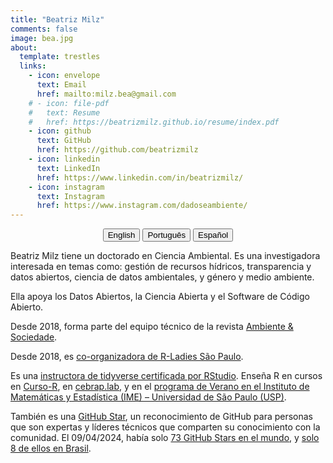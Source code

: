 ```yaml
---
title: "Beatriz Milz"
comments: false
image: bea.jpg
about:
  template: trestles
  links:
    - icon: envelope
      text: Email
      href: mailto:milz.bea@gmail.com
    # - icon: file-pdf
    #   text: Resume
    #   href: https://beatrizmilz.github.io/resume/index.pdf  
    - icon: github
      text: GitHub
      href: https://github.com/beatrizmilz
    - icon: linkedin
      text: LinkedIn
      href: https://www.linkedin.com/in/beatrizmilz/  
    - icon: instagram
      text: Instagram
      href: https://www.instagram.com/dadoseambiente/   
---
```


<center>

::: {.btn-group role="group" aria-label="About"}
<a href="about.html"> <button type="button" class="btn btn-primary me-md-2 btn-sm">English</button></a> <a href="about-pt.html"> <button type="button" class="btn btn-primary me-md-2 btn-sm">Português</button></a> <a href="about-es.html"> <button type="button" class="btn btn-primary me-md-2 btn-sm">Español</button></a>
:::

</center>

::: {#hero-heading}
Beatriz Milz tiene un doctorado en Ciencia Ambiental. Es una investigadora interesada en temas como: gestión de recursos hídricos, transparencia y datos abiertos, ciencia de datos ambientales, y género y medio ambiente.

Ella apoya los Datos Abiertos, la Ciencia Abierta y el Software de Código Abierto.

Desde 2018, forma parte del equipo técnico de la revista [Ambiente & Sociedade](https://www.scielo.br/j/asoc/).

Desde 2018, es [co-organizadora de R-Ladies São Paulo](https://rladies-sp.org/).

Es una [instructora de tidyverse certificada por RStudio](https://education.rstudio.com/trainers/people/milz+beatriz/). Enseña R en cursos en [Curso-R](https://curso-r.com/), en [cebrap.lab](https://cebrap.org.br/cebrap-lab/), y en el [programa de Verano en el Instituto de Matemáticas y Estadística (IME) – Universidad de São Paulo (USP)](https://www.ime.usp.br/verao/).

También es una [GitHub Star](https://stars.github.com/profiles/beatrizmilz/), un reconocimiento de GitHub para personas que son expertas y líderes técnicos que comparten su conocimiento con la comunidad. El 09/04/2024, había solo [73 GitHub Stars en el mundo](https://stars.github.com/profiles/), y [solo 8 de ellos en Brasil](https://stars.github.com/profiles/?country=Brazil).
:::
